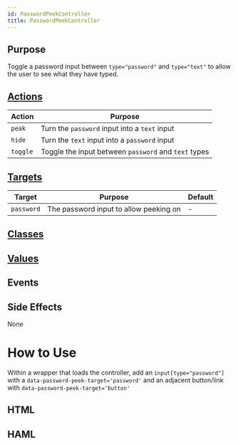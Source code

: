 ```yaml
---
id: PasswordPeekController
title: PasswordPeekController
---
```


## Purpose

Toggle a password input between `type="password"` and `type="text"` to allow the user to see what they have typed.


## [Actions](https://stimulus.hotwire.dev/reference/actions)

| Action | Purpose |
| --- | --- |
| `peak` | Turn the `password` input into a `text` input  |
| `hide` | Turn the `text` input into a `password` input |
| `toggle` | Toggle the input between `password` and `text` types |

## [Targets](https://stimulus.hotwire.dev/reference/targets)

| Target | Purpose | Default |
| --- | --- | --- |
| `password` | The password input to allow peeking on | - |


## [Classes](https://stimulus.hotwire.dev/reference/classes)


<NoClasses/>

## [Values](https://stimulus.hotwire.dev/reference/values)


<NoValues/>

## Events


<NoEvents/>

## Side Effects

None



# How to Use

Within a wrapper that loads the controller, add an `input[type="password"]` with a `data-password-peek-target='password'`
and an adjacent button/link with `data-password-peek-target='button'`

## HTML

<PasswordPeekControllerHtml/>

## HAML

<PasswordPeekControllerHaml/>

